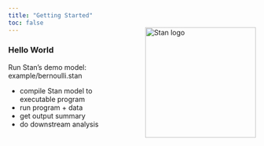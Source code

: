 ```yaml
---
title: "Getting Started"
toc: false
---
```


<img style="float:right; margin: -2em 0em 4em 4em" src="img/logo_tm.png" width="225" alt="Stan logo" />

### Hello World


Run Stan's demo model:  example/bernoulli.stan


- compile Stan model to executable program
- run program + data
- get output summary
- do downstream analysis

